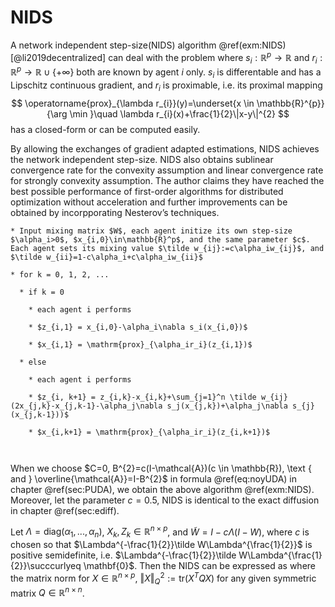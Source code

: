 # NIDS

A network independent step-size(NIDS) algorithm \@ref(exm:NIDS)[@li2019decentralized] can deal with the problem
\begin{equation}
\underset{x\in\mathbb{R}^p}{\min}f(x):= \frac{1}{n}\sum_{i=1}^n(s_i(x)+r_i(x))
(\#eq:objNIDS)
\end{equation}
where $s_{i}: \mathbb{R}^{p} \rightarrow \mathbb{R} \text { and } r_{i}: \mathbb{R}^{p} \rightarrow \mathbb{R} \cup\{+\infty\}$ both are known by agent $i$ only. $s_i$ is differentable and has a Lipschitz continuous gradient, and $r_i$ is proximable, i.e. its proximal mapping 
$$
\operatorname{prox}_{\lambda r_{i}}(y)=\underset{x \in \mathbb{R}^{p}}{\arg \min }\quad \lambda r_{i}(x)+\frac{1}{2}\|x-y\|^{2}
$$
has a closed-form or can be computed easily. 

By allowing the exchanges of gradient adapted estimations, NIDS achieves the network independent step-size. NIDS also obtains sublinear convergence rate for the convexity assumption and linear convergence rate for strongly convexity assumption. The author claims they have reached the best possible performance of first-order algorithms for distributed optimization without acceleration and further improvements can be obtained by incorpporating Nesterov's techniques.

```example


* Input mixing matrix $W$, each agent initize its own step-size $\alpha_i>0$, $x_{i,0}\in\mathbb{R}^p$, and the same parameter $c$. Each agent sets its mixing value $\tilde w_{ij}:=c\alpha_iw_{ij}$, and $\tilde w_{ii}=1-c\alpha_i+c\alpha_iw_{ii}$
  
* for k = 0, 1, 2, ...

  * if k = 0 
    
    * each agent i performs 

    * $z_{i,1} = x_{i,0}-\alpha_i\nabla s_i(x_{i,0})$

    * $x_{i,1} = \mathrm{prox}_{\alpha_ir_i}(z_{i,1})$
  
  * else
    
    * each agent i performs 

    * $z_{i, k+1} = z_{i,k}-x_{i,k}+\sum_{j=1}^n \tilde w_{ij}(2x_{j,k}-x_{j,k-1}-\alpha_j\nabla s_j(x_{j,k})+\alpha_j\nabla s_{j}(x_{j,k-1}))$
  
    * $x_{i,k+1} = \mathrm{prox}_{\alpha_ir_i}(z_{i,k+1})$
  
  
```

When we choose $C=0, B^{2}=c(I-\mathcal{A})(c \in \mathbb{R}), \text { and } \overline{\mathcal{A}}=I-B^{2}$ in formula \@ref(eq:noyUDA) in chapter \@ref(sec:PUDA), we obtain the above algorithm \@ref(exm:NIDS). Moreover, let the parameter $c=0.5$, NIDS is identical to the exact diffusion in chapter \@ref(sec:ediff).

Let $\Lambda=\mathrm{diag}(\alpha_1,...,\alpha_n)$, $X_{k},Z_{k}\in\mathbb{R}^{n\times p}$, and $\tilde W=I - c\Lambda(I-W)$, where $c$ is chosen so that $\Lambda^{-\frac{1}{2}}\tilde W\Lambda^{\frac{1}{2}}$ is positive semidefinite, i.e. $\Lambda^{-\frac{1}{2}}\tilde W\Lambda^{\frac{1}{2}}\succcurlyeq \mathbf{0}$. Then the NIDS can be expressed as 
\begin{align}
Z_{k+1} &= Z_k-X_k+\tilde W(2X_k-X_{k-1}-\Lambda \nabla s(X_k)+\lambda \nabla s(X_{k-1}))\\
X_{k+1} &= \underset{X \in \mathbb{R}^{n \times p}}{\arg \min } r(X)+\frac{1}{2}\left\|X-Z_{k+1}\right\|_{\Lambda-1}^{2}
(\#eq:updateNIDS)
\end{align}
where the matrix norm for $X\in\mathbb{R}^{n\times p}$, $\Vert X\Vert^2_Q:=\mathrm{tr}(X^TQX)$ for any given symmetric matrix $Q\in\mathbb{R}^{n\times n}$.
